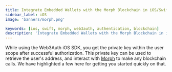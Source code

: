 ```yaml
---
title: Integrate Embedded Wallets with the Morph Blockchain in iOS/Swift Applications
sidebar_label: iOS
image: 'banners/morph.png'

keywords: [ios, swift, morph, web3auth, authentication, blockchain]
description: 'Integrate Embedded Wallets with the Morph Blockchain in iOS/Swift Applications | Embedded Wallets'
---
```



<SEO
  title="Integrate Embedded Wallets with the Morph Blockchain in iOS/Swift Applications"
  description="Integrate Embedded Wallets with the Morph Blockchain in iOS/Swift Applications | Embedded Wallets"
  image="https://web3auth.io/docs/banners/morph.png"
  slug="/embedded-wallets/connect-blockchain/evm/morph/ios"
/>

While using the Web3Auth iOS SDK, you get the private key within the user scope after successful authorization. This private key can be used to retrieve the user's address, and interact with [Morph](https://www.morphl2.io/) to make any blockchain calls. We have highlighted a few here for getting you started quickly on that.

<EVMInteraction />
